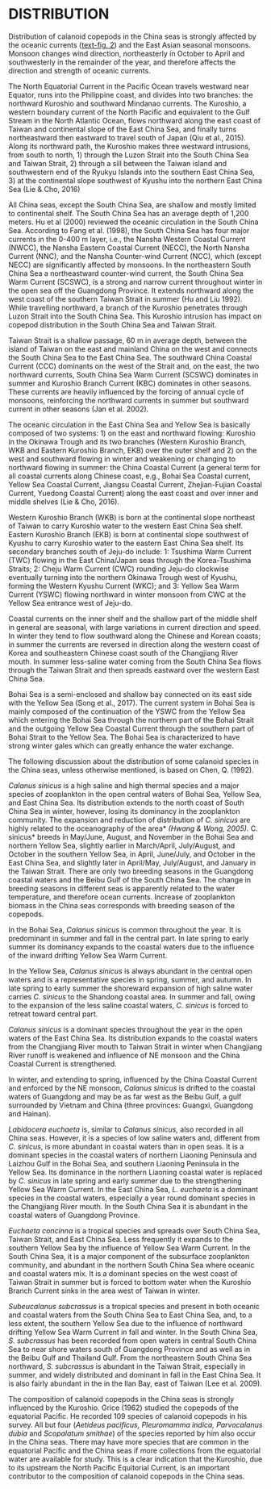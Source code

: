 
# **DISTRIBUTION**

Distribution of calanoid copepods in the China seas is strongly affected by the oceanic currents (<a class="fbox" href="img/text-fig002.jpg" data-alt="" />text-fig. 2</a>) and the East Asian seasonal monsoons.  Monsoon changes wind direction, northeasterly in October to April and southwesterly in the remainder of the year, and therefore affects the direction and strength of oceanic currents.

The North Equatorial Current in the Pacific Ocean travels westward near Equator, runs into the Philippine coast, and divides into two branches: the northward Kuroshio and southward Mindanao currents. The Kuroshio, a western boundary current of the North Pacific and equivalent to the Gulf Stream in the North Atlantic Ocean, flows northward along the east coast of Taiwan and continental slope of the East China Sea, and finally turns northeastward then eastward to travel south of Japan (Qiu et al., 2015).  Along its northward path, the Kuroshio makes three westward intrusions, from south to north, 1) through the Luzon Strait into the South China Sea and Taiwan Strait, 2) through a sill between the Taiwan island and southwestern end of the Ryukyu Islands into the southern East China Sea, 3) at the continental slope southwest of Kyushu into the northern East China Sea (Lie & Cho, 2016)

All China seas, except the South China Sea, are shallow and mostly limited to continental shelf. The South China Sea has an average depth of 1,200 meters.  Hu et al (2000) reviewed the oceanic circulation in the South China Sea.  According to Fang et al. (1998), the South China Sea has four major currents in the 0-400 m layer, i.e., the Nansha Western Coastal Current (NWCC), the Nansha Eastern Coastal Current (NECC), the North Nansha Current (NNC), and the Nansha Counter-wind Current (NCC), which (except NECC) are significantly affected by monsoons.  In the northeastern South China Sea a northeastward counter-wind current, the South China Sea Warm Current (SCSWC), is a strong and narrow current throughout winter in the open sea off the Guangdong Province.  It extends northward along the west coast of the southern Taiwan Strait in summer (Hu and Liu 1992).  While travelling northward, a branch of the Kuroshio penetrates through Luzon Strait into the South China Sea. This Kuroshio intrusion has impact on copepod distribution in the South China Sea and Taiwan Strait.

Taiwan Strait is a shallow passage, 60 m in average depth, between the island of Taiwan on the east and mainland China on the west and connects the South China Sea to the East China Sea.  The southward China Coastal Current (CCC) dominants on the west of the Strait and, on the east, the two northward currents, South China Sea Warm Current (SCSWC) dominates in summer and Kuroshio Branch Current (KBC) dominates in other seasons. These currents are heavily influenced by the forcing of annual cycle of monsoons, reinforcing the northward currents in summer but southward current in other seasons (Jan et al. 2002).

The oceanic circulation in the East China Sea and Yellow Sea is basically composed of two systems: 1) on the east and northward flowing: Kuroshio in the Okinawa Trough and its two branches (Western Kuroshio Branch, WKB and Eastern Kuroshio Branch, EKB) over the outer shelf and 2) on the west and southward flowing in winter and weakening or changing to northward flowing in summer: the China Coastal Current (a general term for all coastal currents along Chinese coast, e.g., Bohai Sea Coastal current, Yellow Sea Coastal Current, Jiangsu Coastal Current, Zhejian-Fujian Coastal Current, Yuedong Coastal Current) along the east coast and over inner and middle shelves (Lie & Cho, 2016).

Western Kuroshio Branch (WKB) is born at the continental slope northeast of Taiwan to carry Kuroshio water to the western East China Sea shelf.  Eastern Kuroshio Branch (EKB) is born at continental slope southwest of Kyushu to carry Kuroshio water to the eastern East China Sea shelf.  Its secondary branches south of Jeju-do include: 1: Tsushima Warm Current (TWC) flowing in the East China/Japan seas through the Korea-Tsushima Straits; 2: Cheju Warm Current (CWC) rounding Jeju-do clockwise eventually turning into the northern Okinawa Trough west of Kyushu, forming the Western Kyushu Current (WKC); and 3: Yellow Sea Warm Current (YSWC) flowing northward in winter monsoon from CWC at the Yellow Sea entrance west of Jeju-do.

Coastal currents on the inner shelf and the shallow part of the middle shelf in general are seasonal, with large variations in current direction and speed.  In winter they tend to flow southward along the Chinese and Korean coasts; in summer the currents are reversed in direction along the western coast of Korea and southeastern Chinese coast south of the Changjiang River mouth.  In summer less-saline water coming from the South China Sea flows through the Taiwan Strait and then spreads eastward over the western East China Sea.

Bohai Sea is a semi-enclosed and shallow bay connected on its east side with the Yellow Sea (Song et al., 2017).  The current system in Bohai Sea is mainly composed of the continuation of the YSWC from the Yellow Sea which entering the Bohai Sea through the northern part of the Bohai Strait and the outgoing Yellow Sea Coastal Current through the southern part of Bohai Strait to the Yellow Sea.  The Bohai Sea is characterized to have strong winter gales which can greatly enhance the water exchange.

The following discussion about the distribution of some calanoid species in the China seas, unless otherwise mentioned, is based on Chen, Q. (1992).

*Calanus sinicus* is a high saline and high thermal species and a major species of zooplankton in the open central waters of Bohai Sea, Yellow Sea, and East China Sea.  Its distribution extends to the north coast of South China Sea in winter, however, losing its dominancy in the zooplankton community.  The expansion and reduction of distribution of *C. sinicus* are highly related to the oceanography of the area* *(Hwang & Wong, 2005).  *C. sinicus* breeds in May/June, August, and November in the Bohai Sea and northern Yellow Sea, slightly earlier in March/April, July/August, and October in the southern Yellow Sea, in April, June/July, and October in the East China Sea, and slightly later in April/May, July/August, and January in the Taiwan Strait.  There are only two breeding seasons in the Guangdong coastal waters and the Beibu Gulf of the South China Sea.  The change in breeding seasons in different seas is apparently related to the water temperature, and therefore ocean currents.  Increase of zooplankton biomass in the China seas corresponds with breeding season of the copepods.

In the Bohai Sea, *Calanus sinicus* is common throughout the year. It is predominant in summer and fall in the central part.  In late spring to early summer its dominancy expands to the coastal waters due to the influence of the inward drifting Yellow Sea Warm Current.

In the Yellow Sea, *Calanus sinicus* is always abundant in the central open waters and is a representative species in spring, summer, and autumn.  In late spring to early summer the shoreward expansion of high saline water carries *C. sinicus* to the Shandong coastal area.  In summer and fall, owing to the expansion of the less saline coastal waters, *C. sinicus *is forced to retreat toward central part.

*Calanus sinicus* is a dominant species throughout the year in the open waters of the East China Sea.  Its distribution expands to the coastal waters from the Changjiang River mouth to Taiwan Strait in winter when Changjiang River runoff is weakened and influence of NE monsoon and the China Coastal Current is strengthened.

In winter, and extending to spring, influenced by the China Coastal Current and enforced by the NE monsoon, *Calanus sinicus* is drifted to the coastal waters of Guangdong and may be as far west as the Beibu Gulf, a gulf surrounded by Vietnam and China (three provinces: Guangxi, Guangdong and Hainan).

*Labidocera euchaeta* is, similar to *Calanus sinicus, *also recorded in all China seas.  However, it is a species of low saline waters and, different from *C. sinicus*, is more abundant in coastal waters than in open seas.  It is a dominant species in the coastal waters of northern Liaoning Peninsula and Laizhou Gulf in the Bohai Sea, and southern Liaoning Peninsula in the Yellow Sea.  Its dominance in the northern Liaoning coastal water is replaced by *C. sinicus* in late spring and early summer due to the strengthening Yellow Sea Warm Current.  In the East China Sea, *L. euchaeta* is a dominant species in the coastal waters, especially a year round dominant species in the Changjiang River mouth.  In the South China Sea it is abundant in the coastal waters of Guangdong Province.

*Euchaeta concinna* is a tropical species and spreads over South China Sea, Taiwan Strait, and East China Sea.  Less frequently it expands to the southern Yellow Sea by the influence of Yellow Sea Warm Current.  In the South China Sea, it is a major component of the subsurface zooplankton community, and abundant in the northern South China Sea where oceanic and coastal waters mix.  It is a dominant species on the west coast of Taiwan Strait in summer but is forced to bottom water when the Kuroshio Branch Current sinks in the area west of Taiwan in winter.

*Subeucalanus subcrassus* is a tropical species and present in both oceanic and coastal waters from the South China Sea to East China Sea, and, to a less extent, the southern Yellow Sea due to the influence of northward drifting Yellow Sea Warm Current in fall and winter.  In the South China Sea, *S. subcrassus* has been recorded from open waters in central South China Sea to near shore waters south of Guangdong Province and as well as in the Beibu Gulf and Thailand Gulf.  From the northeastern South China Sea northward, *S. subcrassus* is abundant in the Taiwan Strait, especially in summer, and widely distributed and dominant in fall in the East China Sea.  It is also fairly abundant in the in the Ilan Bay, east of Taiwan (Lee et al. 2009).

The composition of calanoid copepods in the China seas is strongly influenced by the Kuroshio.  Grice (1962) studied the copepods of the equatorial Pacific.  He recorded 109 species of calanoid copepods in his survey.  All but four (*Aetideus pacificus, Pleuromamma indica, Parvocalanus dubia* and *Scopalatum smithae*) of the species reported by him also occur in the China seas.  There may have more species that are common in the equatorial Pacific and the China seas if more collections from the equatorial water are available for study.  This is a clear indication that the Kuroshio, due to its upstream the North Pacific Equitorial Current, is an important contributor to the composition of calanoid copepods in the China seas.
